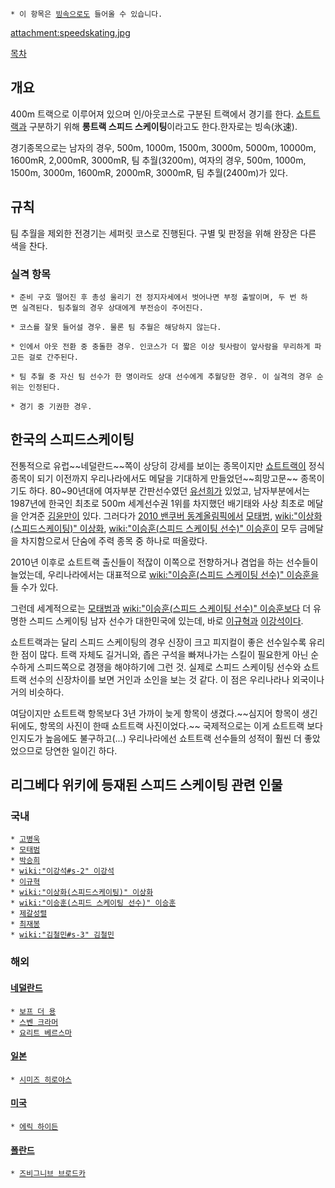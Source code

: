  * 이 항목은 [[빙속]]으로도 들어올 수 있습니다.

attachment:speedskating.jpg

[[목차]]
== 개요 ==
400m 트랙으로 이루어져 있으며 인/아웃코스로 구분된 트랙에서 경기를 한다. [[쇼트트랙]]과 구분하기 위해 '''롱트랙 스피드 스케이팅'''이라고도 한다.한자로는 빙속(氷速).

경기종목으로는 남자의 경우, 500m, 1000m, 1500m, 3000m, 5000m, 10000m, 1600mR, 2,000mR, 3000mR, 팀 추월(3200m), 여자의 경우, 500m, 1000m, 1500m, 3000m, 1600mR, 2000mR, 3000mR, 팀 추월(2400m)가 있다.

== 규칙 ==
팀 추월을 제외한 전경기는 세퍼릿 코스로 진행된다. 구별 및 판정을 위해 완장은 다른 색을 찬다.

=== 실격 항목 ===
 * 준비 구호 떨어진 후 총성 울리기 전 정지자세에서 벗어나면 부정 출발이며, 두 번 하면 실격된다. 팀추월의 경우 상대에게 부전승이 주어진다.

 * 코스를 잘못 들어설 경우. 물론 팀 추월은 해당하지 않는다.

 * 인에서 아웃 전환 중 충돌한 경우. 인코스가 더 짧은 이상 뒷사람이 앞사람을 무리하게 파고든 걸로 간주된다.

 * 팀 추월 중 자신 팀 선수가 한 명이라도 상대 선수에게 추월당한 경우. 이 실격의 경우 순위는 인정된다.

 * 경기 중 기권한 경우.

== 한국의 스피드스케이팅 ==
전통적으로 유럽~~네덜란드~~쪽이 상당히 강세를 보이는 종목이지만 [[쇼트트랙]]이 정식종목이 되기 이전까지 우리나라에서도 메달을 기대하게 만들었던~~희망고문~~ 종목이기도 하다. 80~90년대에 여자부분 간판선수였던 [[유선희]]가 있었고, 남자부분에서는 1987년에 한국인 최초로 500m 세계선수권 1위를 차지했던 배기태와 사상 최초로 메달을 안겨준 [[김윤만]]이 있다. 그러다가 [[2010 밴쿠버 동계올림픽]]에서 [[모태범]], [[wiki:"이상화(스피드스케이팅)" 이상화]], [[wiki:"이승훈(스피드 스케이팅 선수)" 이승훈]]이 모두 금메달을 차지함으로서 단숨에 주력 종목 중 하나로 떠올랐다.

2010년 이후로 쇼트트랙 출신들이 적잖이 이쪽으로 전향하거나 겸업을 하는 선수들이 늘었는데, 우리나라에서는 대표적으로 [[wiki:"이승훈(스피드 스케이팅 선수)" 이승훈]]을 들 수가 있다. 

그런데 세계적으로는 [[모태범]]과 [[wiki:"이승훈(스피드 스케이팅 선수)" 이승훈]]보다 더 유명한 스피드 스케이팅 남자 선수가 대한민국에 있는데, 바로 [[이규혁]]과 [[이강석]]이다.

쇼트트랙과는 달리 스피드 스케이팅의 경우 신장이 크고 피지컬이 좋은 선수일수록 유리한 점이 많다. 트랙 자체도 길거니와, 좁은 구석을 빠져나가는 스킬이 필요한게 아닌 순수하게 스피드쪽으로 경쟁을 해야하기에 그런 것. 실제로 스피드 스케이팅 선수와 쇼트트랙 선수의 신장차이를 보면 거인과 소인을 보는 것 같다. 이 점은 우리나라나 외국이나 거의 비슷하다.

여담이지만 쇼트트랙 항목보다 3년 가까이 늦게 항목이 생겼다.~~심지어 항목이 생긴 뒤에도, 항목의 사진이 한때 쇼트트랙 사진이었다.~~ 국제적으로는 이게 쇼트트랙 보다 인지도가 높음에도 불구하고(...) 우리나라에선 쇼트트랙 선수들의 성적이 훨씬 더 좋았었으므로 당연한 일이긴 하다.

== 리그베다 위키에 등재된 스피드 스케이팅 관련 인물  ==
=== 국내 ===
 * [[고병욱]]
 * [[모태범]]
 * [[박승희]]
 * [[wiki:"이강석#s-2" 이강석]]
 * [[이규혁]]
 * [[wiki:"이상화(스피드스케이팅)" 이상화]]
 * [[wiki:"이승훈(스피드 스케이팅 선수)" 이승훈]]
 * [[제갈성렬]]
 * [[최재봉]]
 * [[wiki:"김철민#s-3" 김철민]]
=== 해외 === 
==== [[네덜란드]] ====
 * [[보프 더 용]]
 * [[스벤 크라머]]
 * [[요리트 베르스마]]
==== [[일본]] ====
 * [[시미즈 히로야스]]
==== [[미국]] ====
 * [[에릭 하이든]]
==== [[폴란드]] ====
 * [[즈비그니브 브로드카]]
